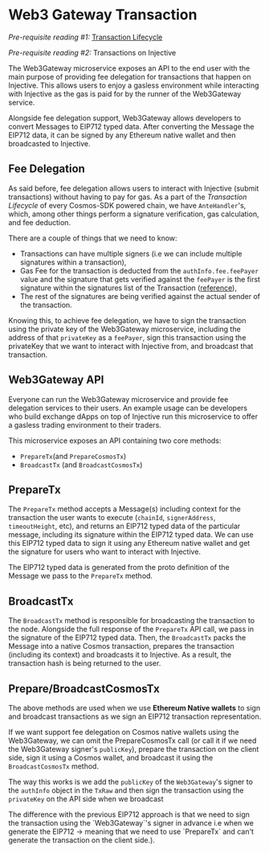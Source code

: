 # Web3 Gateway Transaction

_Pre-requisite reading #1:_ [Transaction Lifecycle](https://docs.cosmos.network/main/basics/tx-lifecycle)

_Pre-requisite reading #2:_ Transactions on Injective

The Web3Gateway microservice exposes an API to the end user with the main purpose of providing fee delegation for transactions that happen on Injective. This allows users to enjoy a gasless environment while interacting with Injective as the gas is paid for by the runner of the Web3Gateway service.

Alongside fee delegation support, Web3Gateway allows developers to convert Messages to EIP712 typed data. After converting the Message the EIP712 data, it can be signed by any Ethereum native wallet and then broadcasted to Injective.

## Fee Delegation

As said before, fee delegation allows users to interact with Injective (submit transactions) without having to pay for gas. As a part of the _Transaction Lifecycle_ of every Cosmos-SDK powered chain, we have `AnteHandler`'s, which, among other things perform a signature verification, gas calculation, and fee deduction.

There are a couple of things that we need to know:

* Transactions can have multiple signers (i.e we can include multiple signatures within a transaction),
* Gas Fee for the transaction is deducted from the `authInfo.fee.feePayer` value and the signature that gets verified against the `feePayer` is the first signature within the signatures list of the Transaction ([reference](https://github.com/cosmos/cosmos-sdk/blob/e2d6cbdeb55555893ffde3f2ae0ed6db7179fd0d/x/auth/ante/fee.go#L15-L24)),
* The rest of the signatures are being verified against the actual sender of the transaction.

Knowing this, to achieve fee delegation, we have to sign the transaction using the private key of the Web3Gateway microservice, including the address of that `privateKey` as a `feePayer`, sign this transaction using the privateKey that we want to interact with Injective from, and broadcast that transaction.

## Web3Gateway API

Everyone can run the Web3Gateway microservice and provide fee delegation services to their users. An example usage can be developers who build exchange dApps on top of Injective run this microservice to offer a gasless trading environment to their traders.

This microservice exposes an API containing two core methods:

* `PrepareTx`(and `PrepareCosmosTx`)
* `BroadcastTx` (and `BroadcastCosmosTx`)

## PrepareTx

The `PrepareTx` method accepts a Message(s) including context for the transaction the user wants to execute (`chainId`, `signerAddress`, `timeoutHeight`, etc), and returns an EIP712 typed data of the particular message, including its signature within the EIP712 typed data. We can use this EIP712 typed data to sign it using any Ethereum native wallet and get the signature for users who want to interact with Injective.

The EIP712 typed data is generated from the proto definition of the Message we pass to the `PrepareTx` method.

## BroadcastTx

The `BroadcastTx` method is responsible for broadcasting the transaction to the node. Alongside the full response of the `PrepareTx` API call, we pass in the signature of the EIP712 typed data. Then, the `BroadcastTx` packs the Message into a native Cosmos transaction, prepares the transaction (including its context) and broadcasts it to Injective. As a result, the transaction hash is being returned to the user.

## Prepare/BroadcastCosmosTx

The above methods are used when we use **Ethereum Native wallets** to sign and broadcast transactions as we sign an EIP712 transaction representation.

If we want support fee delegation on Cosmos native wallets using the Web3Gateway, we can omit the PrepareCosmosTx call (or call it if we need the Web3Gateway signer's `publicKey`), prepare the transaction on the client side, sign it using a Cosmos wallet, and broadcast it using the `BroadcastCosmosTx` method.

The way this works is we add the `publicKey` of the `Web3Gateway`'s signer to the `authInfo` object in the `TxRaw` and then sign the transaction using the `privateKey` on the API side when we broadcast

<Callout icon="info" color="#07C1FF" iconType="regular">
The difference with the previous EIP712 approach is that we need to sign the transaction using the `Web3Gateway`'s signer in advance i.e when we generate the EIP712 → meaning that we need to use `PrepareTx` and can't generate the transaction on the client side.).
</Callout>
